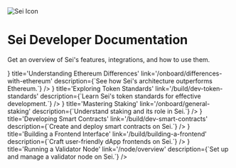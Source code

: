 
<img src='/assets/sei-icon.png' alt='Sei Icon' className='w-32 my-8' />

# Sei Developer Documentation

Get an overview of Sei's features, integrations, and how to use them.

<div className='grid grid-cols-1 md:grid-cols-3 gap-4 my-8'>
	<LinkCard
		icon={<IconBolt />}
		title='Understanding Ethereum Differences'
		link='/onboard/differences-with-ethereum'
		description={`See how Sei's architecture outperforms Ethereum.`}
	/>
	<LinkCard
		icon={<IconCoins />}
		title='Exploring Token Standards'
		link='/build/dev-token-standards'
		description={`Learn Sei's token standards for effective development.`}
	/>
	<LinkCard icon={<IconLock />} title='Mastering Staking' link='/onboard/general-staking' description={`Understand staking and its role in Sei.`} />
	<LinkCard
		icon={<IconClipboardText />}
		title='Developing Smart Contracts'
		link='/build/dev-smart-contracts'
		description={`Create and deploy smart contracts on Sei.`}
	/>
	<LinkCard
		icon={<IconLayoutDashboard />}
		title='Building a Frontend Interface'
		link='/build/building-a-frontend'
		description={`Craft user-friendly dApp frontends on Sei.`}
	/>
	<LinkCard icon={<IconServer />} title='Running a Validator Node' link='/node/overview' description={`Set up and manage a validator node on Sei.`} />
</div>
